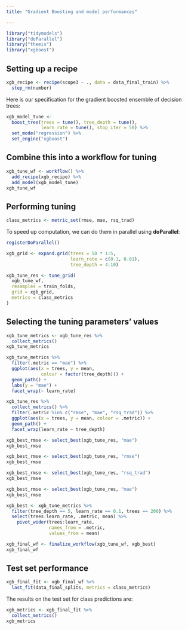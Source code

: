```yaml
---
title: "Gradient Boosting and model performances"

---
```



```r
library("tidymodels")
library("doParallel")
library("themis")
library("xgboost")
```


## Setting up a recipe

  
```r
xgb_recipe <- recipe(scope3 ~ ., data = data_final_train) %>% 
  step_rm(number)
```


Here is our specification for the gradient boosted ensemble of decision trees:
```r
xgb_model_tune <- 
  boost_tree(trees = tune(), tree_depth = tune(), 
             learn_rate = tune(), stop_iter = 50) %>%
  set_mode("regression") %>%
  set_engine("xgboost")
```


## Combine this into a workflow for tuning


```r
xgb_tune_wf <- workflow() %>%
  add_recipe(xgb_recipe) %>%
  add_model(xgb_model_tune)
xgb_tune_wf
```



## Performing tuning


```r
class_metrics <- metric_set(rmse, mae, rsq_trad)
```

To speed up computation, we can do them in parallel using **doParallel**:

```r
registerDoParallel()
```


```r
xgb_grid <- expand.grid(trees = 50 * 1:5, 
                        learn_rate = c(0.1, 0.01), 
                        tree_depth = 4:10)
```


```r
xgb_tune_res <- tune_grid(
  xgb_tune_wf,
  resamples = train_folds,
  grid = xgb_grid,
  metrics = class_metrics
)
```



## Selecting the tuning parameters' values


```r
xgb_tune_metrics <- xgb_tune_res %>%
  collect_metrics()
xgb_tune_metrics
```



```r
xgb_tune_metrics %>% 
  filter(.metric == "mae") %>% 
  ggplot(aes(x = trees, y = mean, 
             colour = factor(tree_depth))) +
  geom_path() +
  labs(y = "mae") + 
  facet_wrap(~ learn_rate)
```



```r
xgb_tune_res %>% 
  collect_metrics() %>%
  filter(.metric %in% c("rmse", "mae", "rsq_trad")) %>%
  ggplot(aes(x = trees, y = mean, colour = .metric)) +
  geom_path() +
  facet_wrap(learn_rate ~ tree_depth)
```


```r
xgb_best_rmse <- select_best(xgb_tune_res, "mae")
xgb_best_rmse
```
```r
xgb_best_rmse <- select_best(xgb_tune_res, "rmse")
xgb_best_rmse
```

```r
xgb_best_rmse <- select_best(xgb_tune_res, "rsq_trad")
xgb_best_rmse
```
```r
xgb_best_rmse <- select_best(xgb_tune_res, "mae")
xgb_best_rmse
```

```r
xgb_best <- xgb_tune_metrics %>% 
  filter(tree_depth == 5, learn_rate == 0.1, trees == 200) %>% 
  select(trees:learn_rate, .metric, mean) %>%
    pivot_wider(trees:learn_rate,
                names_from = .metric,
                values_from = mean)
```


```r
xgb_final_wf <- finalize_workflow(xgb_tune_wf, xgb_best)
xgb_final_wf
```
## Test set performance

```r
xgb_final_fit <- xgb_final_wf %>%
  last_fit(data_final_splits, metrics = class_metrics)
```

The results on the test set for class predictions are:
```r
xgb_metrics <- xgb_final_fit %>%
  collect_metrics()
xgb_metrics
```








